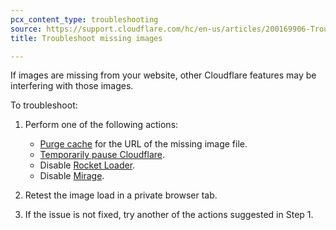 ```yaml
---
pcx_content_type: troubleshooting
source: https://support.cloudflare.com/hc/en-us/articles/200169906-Troubleshooting-missing-images
title: Troubleshoot missing images

---
```


If images are missing from your website, other Cloudflare features may be interfering with those images.

To troubleshoot:

1. Perform one of the following actions:

   * [Purge cache](/cache/how-to/purge-cache) for the URL of the missing image file.
   * [Temporarily pause Cloudflare](/fundamentals/setup/manage-domains/pause-cloudflare/).
   * Disable [Rocket Loader](/speed/optimization/content/rocket-loader/enable/).
   * Disable [Mirage](/speed/optimization/images/mirage/#enable-mirage).
2. Retest the image load in a private browser tab.
3. If the issue is not fixed, try another of the actions suggested in Step 1.
